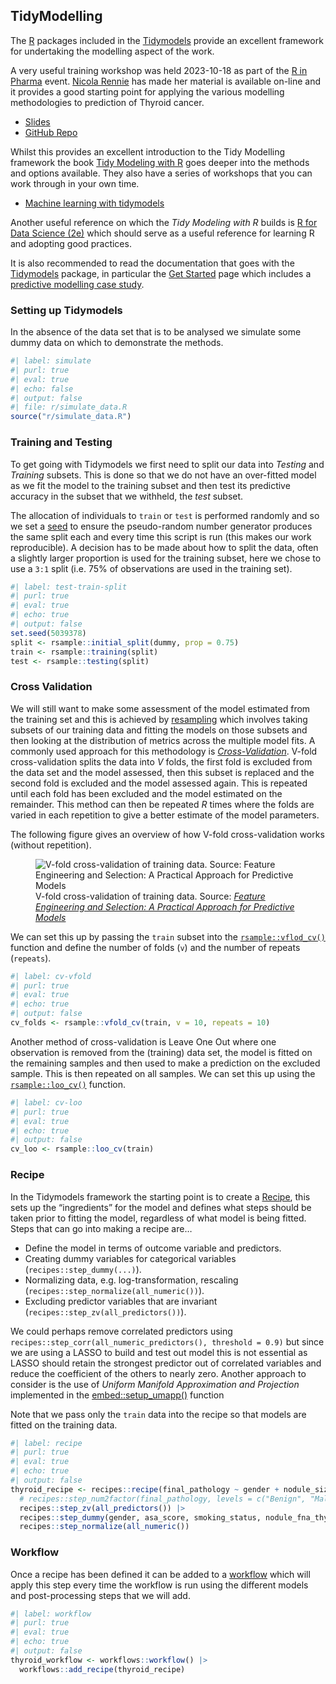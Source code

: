 ## TidyModelling

The [R](https://www.r-project.org) packages included in the [Tidymodels](https://www.tidymodels.org/) provide an
excellent framework for undertaking the modelling aspect of the work.

A very useful training workshop was held 2023-10-18 as part of the [R in Pharma](https://rinpharma.com/) event. [Nicola
Rennie](https://nrennie.rbind.io/) has made her material is available on-line and it provides a good starting point for
applying the various modelling methodologies to prediction of Thyroid cancer.

+ [Slides](https://nrennie.github.io/r-pharma-2023-tidymodels/#/title-slide)
+ [GitHub Repo](https://github.com/nrennie/r-pharma-2023-tidymodels)

Whilst this provides an excellent introduction to the Tidy Modelling framework the book [Tidy Modeling with
R](https://www.tmwr.org/) goes deeper into the methods and options available. They also have a series of workshops that
you can work through in your own time.

+ [Machine learning with tidymodels](https://workshops.tidymodels.org/)

Another useful reference on which the _Tidy Modeling with R_ builds is [R for Data Science
(2e)](https://r4ds.hadley.nz/) which should serve as a useful reference for learning R and adopting good practices.

It is also recommended to read the documentation that goes with the [Tidymodels](https://www.tidymodels.org/) package,
in particular the [Get Started](https://www.tidymodels.org/start/) page which includes a [predictive modelling case
study](https://www.tidymodels.org/start/case-study/).

### Setting up Tidymodels

In the absence of the data set that is to be analysed we simulate some dummy data on which to demonstrate the methods.

```r
#| label: simulate
#| purl: true
#| eval: true
#| echo: false
#| output: false
#| file: r/simulate_data.R
source("r/simulate_data.R")
```

### Training and Testing

To get going with Tidymodels we first need to split our data into _Testing_ and _Training_ subsets. This is done so that
we do not have an over-fitted model as we fit the model to the training subset and then test its predictive accuracy in
the subset that we withheld, the _test_ subset.

The allocation of individuals to `train` or `test` is performed randomly and so we set a
[seed](https://en.wikipedia.org/wiki/Random_seed) to ensure the pseudo-random number generator produces the same split
each and every time this script is run (this makes our work reproducible). A decision has to be made about how to split
the data, often a slightly larger proportion is used for the training subset, here we chose to use a `3:1` split
(i.e. 75% of observations are used in the training set).

```r
#| label: test-train-split
#| purl: true
#| eval: true
#| echo: true
#| output: false
set.seed(5039378)
split <- rsample::initial_split(dummy, prop = 0.75)
train <- rsample::training(split)
test <- rsample::testing(split)
```

### Cross Validation

We will still want to make some assessment of the model estimated from the training set and this is achieved by
[resampling](https://www.tmwr.org/resampling) which involves taking subsets of our training data and fitting the models
on those subsets and then looking at the distribution of metrics across the multiple model fits. A commonly used
approach for this methodology is [_Cross-Validation_](https://www.tmwr.org/resampling#cv). V-fold cross-validation
splits the data into _V_ folds, the first fold is excluded from the data set and the model assessed, then this subset is
replaced and the second fold is excluded and the model assessed again. This is repeated until each fold has been
excluded and the model estimated on the remainder. This method can then be repeated _R_ times where the folds are varied
in each repetition to give a better estimate of the model parameters.

The following figure gives an overview of how V-fold cross-validation works (without repetition).

![V-fold cross-validation of training data. Source: [_Feature Engineering and Selection: A Practical Approach for Predictive Models_](https://www.tidymodels.org/start/resampling/)](https://bookdown.org/max/FES/figures/resampling.svg)

We can set this up by passing the `train` subset into the
[`rsample::vflod_cv()`](https://rsample.tidymodels.org/reference/vfold_cv.html) function and define the number of folds
(`v`) and the number of repeats (`repeats`).

```r
#| label: cv-vfold
#| purl: true
#| eval: true
#| echo: true
#| output: false
cv_folds <- rsample::vfold_cv(train, v = 10, repeats = 10)
```

Another method of cross-validation is Leave One Out where one observation is removed from the (training) data set, the
model is fitted on the remaining samples and then used to make a prediction on the excluded sample. This is then
repeated on all samples. We can set this up using the
[`rsample::loo_cv()`](https://rsample.tidymodels.org/reference/loo_cv.html) function.

```r
#| label: cv-loo
#| purl: true
#| eval: true
#| echo: true
#| output: false
cv_loo <- rsample::loo_cv(train)
```

### Recipe

In the Tidymodels framework the starting point is to create a [Recipe](https://www.tidymodels.org/start/recipes/), this
sets up the "ingredients" for the model and defines what steps should be taken prior to fitting the model, regardless of
what model is being fitted. Steps that can go into making a recipe are...

+ Define the model in terms of outcome variable and predictors.
+ Creating dummy variables for categorical variables (`recipes::step_dummy(...)`).
+ Normalizing data, e.g. log-transformation, rescaling (`recipes::step_normalize(all_numeric())`).
+ Excluding predictor variables that are invariant (`recipes::step_zv(all_predictors())`).

We could perhaps remove correlated predictors using `recipes::step_corr(all_numeric_predictors(), threshold = 0.9)` but
since we are using a LASSO to build and test out model this is not essential as LASSO should retain the strongest
predictor out of correlated variables and reduce the coefficient of the others to nearly zero. Another approach to
consider is the use of _Uniform Manifold Approximation and Projection_ implemented in the
[embed::setup_umapp()](https://embed.tidymodels.org/reference/step_umap.html) function

Note that we pass only the `train` data into the recipe so that models are fitted on the training data.

```r
#| label: recipe
#| purl: true
#| eval: true
#| echo: true
#| output: false
thyroid_recipe <- recipes::recipe(final_pathology ~ gender + nodule_size + age + asa_score + smoking_status + nodule_fna_thy, data = train) |>
  # recipes::step_num2factor(final_pathology, levels = c("Benign", "Malignant")) |>
  recipes::step_zv(all_predictors()) |>
  recipes::step_dummy(gender, asa_score, smoking_status, nodule_fna_thy) |>
  recipes::step_normalize(all_numeric())
```

### Workflow

Once a recipe has been defined it can be added to a [workflow](https://workflows.tidymodels.org/) which will apply this
step every time the workflow is run using the different models and post-processing steps that we will add.

```r
#| label: workflow
#| purl: true
#| eval: true
#| echo: true
#| output: false
thyroid_workflow <- workflows::workflow() |>
  workflows::add_recipe(thyroid_recipe)
```

